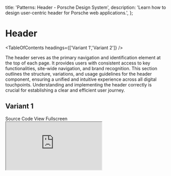 
  title: 'Patterns: Header - Porsche Design System',
  description: 'Learn how to design user-centric header for Porsche web applications.',
};

# Header

<TableOfContents headings={['Variant 1','Variant 2']} />

The header serves as the primary navigation and identification element at the top of each page. It provides users with
consistent access to key functionalities, site-wide navigation, and brand recognition. This section outlines the
structure, variations, and usage guidelines for the header component, ensuring a unified and intuitive experience across
all digital touchpoints. Understanding and implementing the header correctly is crucial for establishing a clear and
efficient user journey.

## Variant 1

<div className="flex flex-wrap gap-static-md">
  <PLinkPure icon="external">
    <Link href="https://github.com/porsche-design-system/examples/tree/main/src/patterns/header/1">Source Code</Link>
  </PLinkPure>
  <PLinkPure icon="external">
    <Link href="https://porsche-design-system.github.io/examples/patterns/header/1">View Fullscreen</Link>
  </PLinkPure>
</div>

<iframe
  className="my-fluid-md w-full aspect-3/2 rounded-lg shadow-high"
  title="Header Variant 1"
  src="https://porsche-design-system.github.io/examples/patterns/header/1"
/>

## Variant 2

<div className="flex flex-wrap gap-static-md">
  <PLinkPure icon="external">
    <Link href="https://github.com/porsche-design-system/examples/tree/main/src/patterns/header/2">Source Code</Link>
  </PLinkPure>
  <PLinkPure icon="external">
    <Link href="https://porsche-design-system.github.io/examples/patterns/header/2">View Fullscreen</Link>
  </PLinkPure>
</div>

<iframe
  className="my-fluid-md w-full aspect-3/2  rounded-lg shadow-high"
  title="Header Variant 2"
  src="https://porsche-design-system.github.io/examples/patterns/header/2"
/>
